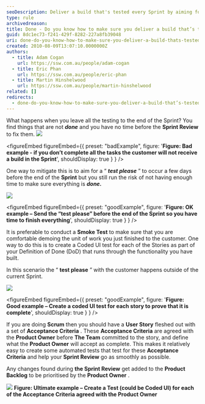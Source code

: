 ```yaml
---
seoDescription: Deliver a build that's tested every Sprint by aiming for a "test please" a few days before the end and creating coded UI tests for each Story to prove completeness.
type: rule
archivedreason:
title: Done - Do you know how to make sure you deliver a build that’s tested every Sprint
guid: 8dc1ec73-f241-429f-8282-227a8fb39048
uri: done-do-you-know-how-to-make-sure-you-deliver-a-build-thats-tested-every-sprint
created: 2010-08-09T13:07:10.0000000Z
authors:
  - title: Adam Cogan
    url: https://ssw.com.au/people/adam-cogan
  - title: Eric Phan
    url: https://ssw.com.au/people/eric-phan
  - title: Martin Hinshelwood
    url: https://ssw.com.au/people/martin-hinshelwood
related: []
redirects:
  - done-do-you-know-how-to-make-sure-you-deliver-a-build-that’s-tested-every-sprint
---
```


What happens when you leave all the testing to the end of the Sprint? You find things that are not **_done_** and you have no time before the **Sprint Review** to fix them.
![](RuleBuildEverySprintBad.png)

<figureEmbed figureEmbed={{
  preset: "badExample",
  figure: '**Figure: Bad example - if you don’t complete all the tasks the customer will not receive a build in the Sprint**',
  shouldDisplay: true
} } />

One way to mitigate this is to aim for a “ **_test please_** ” to occur a few days before the end of the **Sprint** but you still run the risk of not having enough time to make sure everything is **_done._**

![](RuleBuildEverySprintOK.png)

<figureEmbed figureEmbed={{
  preset: "goodExample",
  figure: '**Figure: OK example – Send the “test please” before the end of the Sprint so you have time to finish everything**',
  shouldDisplay: true
} } />


It is preferable to conduct a **Smoke Test** to make sure that you are comfortable demoing the unit of work you just finished to the customer. One way to do this is to create a Coded UI test for each of the Stories as part of your Definition of Done (DoD) that runs through the functionality you have built.

In this scenario the “ **test please** ” with the customer happens outside of the current Sprint.

![](RuleBuildEverySprintGOOD.png)

<figureEmbed figureEmbed={{
  preset: "goodExample",
  figure: '**Figure: Good example – Create a coded UI test for each story to prove that it is complete**',
  shouldDisplay: true
} } />


If you are doing **Scrum** then you should have a **User Story** fleshed out with a set of **Acceptance Criteria** . These **Acceptance Criteria** are agreed with the **Product Owner** before **The Team** committed to the story, and define what the **Product Owner** will accept as complete. This makes it relatively easy to create some automated tests that test for these **Acceptance Criteria** and help your **Sprint Review** go as smoothly as possible.

Any changes found during **the Sprint Review** get added to the **Product Backlog** to be prioritised by the **Product Owner** .

![](RuleBuildEverySprintUltimate.png)
**Figure: Ultimate example – Create a Test (could be Coded UI) for each of the Acceptance Criteria agreed with the Product Owner**